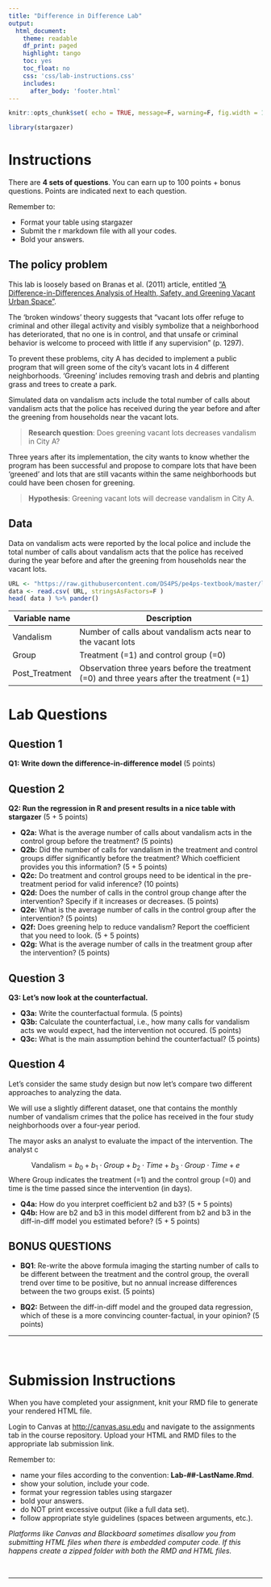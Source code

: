 ```yaml
---
title: "Difference in Difference Lab"
output:
  html_document:
    theme: readable
    df_print: paged
    highlight: tango
    toc: yes
    toc_float: no
    css: 'css/lab-instructions.css'
    includes:
      after_body: 'footer.html'
---
```



```r
knitr::opts_chunk$set( echo = TRUE, message=F, warning=F, fig.width = 10 )
```

```r
library(stargazer)
```


# Instructions 


There are **4 sets of questions**. You can earn up to 100 points + bonus questions. Points are indicated next to each question. 

Remember to:

* Format your table using stargazer 
* Submit the r markdown file with all your codes. 
* Bold your answers.


## The policy problem

This lab is loosely based on Branas et al. (2011) article, entitled ["A Difference-in-Differences Analysis of Health, Safety, and Greening Vacant Urban Space"](https://academic.oup.com/aje/article/174/11/1296/111352).

The ‘broken windows’ theory suggests that “vacant lots offer refuge to criminal and other illegal activity and visibly symbolize that a neighborhood has deteriorated, that no one is in control, and that unsafe or criminal behavior is welcome to proceed with little if any supervision” (p. 1297). 

To prevent these problems, city A has decided to implement a public program that will green some of the city’s vacant lots in 4 different neighborhoods. ‘Greening’ includes removing trash and debris and planting grass and trees to create a park.

Simulated data on vandalism acts include the total number of calls about vandalism acts that the police has
received during the year before and after the greening from households near the vacant lots.


> **Research question**: 
> Does greening vacant lots decreases vandalism in City A? 


Three years after its implementation, the city wants to know whether the program has been successful and propose to compare lots that have been 'greened' and lots that are still vacants within the same neighborhoods but could have been chosen for greening. 

> **Hypothesis**: 
> Greening vacant lots will decrease vandalism in City A.

## Data

Data on vandalism acts were reported by the local police and include the total number of calls about vandalism acts that the police has received during the year before and after the greening from households near the vacant lots. 

```r
URL <- "https://raw.githubusercontent.com/DS4PS/pe4ps-textbook/master/labs/DATA/diff-in-diff-lab.csv"
data <- read.csv( URL, stringsAsFactors=F )
head( data ) %>% pander()
```


 **Variable name**       | **Description    **                                   
------------------------ | ------------------------------------------------------------------------------------------------------------------------------------
Vandalism                |Number of calls about vandalism acts near to the vacant lots                      
Group                    |Treatment (=1) and control group (=0)
Post_Treatment           |Observation three years before the treatment (=0) and three years after the treatment (=1)


# Lab Questions 


## Question 1 

**Q1: Write down the difference-in-difference model** (5 points)


## Question 2

**Q2: Run the regression in R and present results in a nice table with stargazer** (5 + 5 points)

* **Q2a:** What is the average number of calls about vandalism acts in the control group before the treatment? (5 points)
* **Q2b:** Did the number of calls for vandalism in the treatment and control groups differ significantly before the treatment? Which coefficient provides you this information? (5 + 5 points)
* **Q2c:** Do treatment and control groups need to be identical in the pre-treatment period for valid inference? (10 points)
* **Q2d:** Does the number of calls in the control group change after the intervention? Specify if it increases or decreases. (5 points)
* **Q2e:** What is the average number of calls in the control group after the intervention? (5 points)
* **Q2f:** Does greening help to reduce vandalism? Report the coefficient that you need to look. (5 + 5 points)
* **Q2g:** What is the average number of calls in the treatment group after the intervention? (5 points)

## Question 3

**Q3: Let's now look at the counterfactual.** 

* **Q3a:** Write the counterfactual formula. (5 points)
* **Q3b:** Calculate the counterfactual, i.e., how many calls for vandalism acts we would expect, had the intervention not occured. (5 points)
* **Q3c:** What is the main assumption behind the counterfactual? (5 points)


## Question 4

Let's consider the same study design but now let's compare two different approaches to analyzing the data. 

We will use a slightly different dataset, one that contains the monthly number of vandalism crimes that the police has received in the four study neighborhoods over a four-year period. 



The mayor asks an analyst to evaluate the impact of the intervention. The analyst c

$$
\text{Vandalism} = b_0 + b_1 \cdot Group + b_2 \cdot Time + b_3 \cdot Group \cdot Time + e
$$
Where Group indicates the treatment (=1) and the control group (=0) and time is the time passed since the intervention (in days).




* **Q4a:** How do you interpret coefficient b2 and b3? (5 + 5 points)
* **Q4b:** How are b2 and b3 in this model different from b2 and b3 in the diff-in-diff model you estimated before? (5 + 5 points)


## BONUS QUESTIONS

* **BQ1**: Re-write the above formula imaging the starting number of calls to be different between the treatment and the control group, the overall trend over time to be positive, but no annual increase differences between the two groups exist. (5 points)

* **BQ2:** Between the diff-in-diff model and the grouped data regression, which of these is a more convincing counter-factual, in your opinion? (5 points)




---


<br>

# Submission Instructions

When you have completed your assignment, knit your RMD file to generate your rendered HTML file. 

Login to Canvas at <http://canvas.asu.edu> and navigate to the assignments tab in the course repository. Upload your HTML and RMD files to the appropriate lab submission link.


Remember to:

* name your files according to the convention: **Lab-##-LastName.Rmd**.
* show your solution, include your code.
* format your regression tables using stargazer 
* bold your answers. 
* do NOT print excessive output (like a full data set).
* follow appropriate style guidelines (spaces between arguments, etc.).


*Platforms like Canvas and Blackboard sometimes disallow you from submitting HTML files when there is embedded computer code. If this happens create a zipped folder with both the RMD and HTML files.*


<br>

-----

<br>




